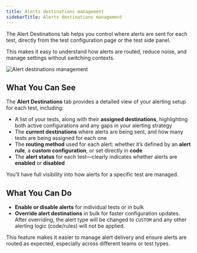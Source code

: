 ```yaml
---
title: Alerts destinations management
sidebarTitle: Alerts destinations management
---
```

The Alert Destinations tab helps you control where alerts are sent for each test, directly from the test configuration page or the test side panel.

This makes it easy to understand how alerts are routed, reduce noise, and manage settings without switching contexts.

<Frame>
  <div className="dark:bg-white rounded-md p-4">
    <img
      src="https://res.cloudinary.com/do5hrgokq/image/upload/v1751189843/alertdestinations_fljb4q.png"
      alt="Alert destinations management"
    />
  </div>
</Frame>

## What You Can See

The **Alert Destinations** tab provides a detailed view of your alerting setup for each test, including:

- A list of your tests, along with their **assigned destinations**, highlighting both active configurations and any gaps in your alerting strategy
- The **current destinations** where alerts are being sent, and how many tests are being assigned for each one
- The **routing method** used for each alert: whether it’s defined by an **alert rule**, a **custom configuration**, or set directly in **code**
- The **alert status** for each test—clearly indicates whether alerts are **enabled** or **disabled**

You’ll have full visibility into how alerts for a specific test are managed.

## What You Can Do

- **Enable or disable alerts** for individual tests or in bulk
- **Override alert destinations** in bulk for faster configuration updates. After overriding, the alert type will be changed to `CUSTOM` and any other alerting logic (code/rules) will not be applied.

This feature makes it easier to manage alert delivery and ensure alerts are routed as expected, especially across different teams or test types.
